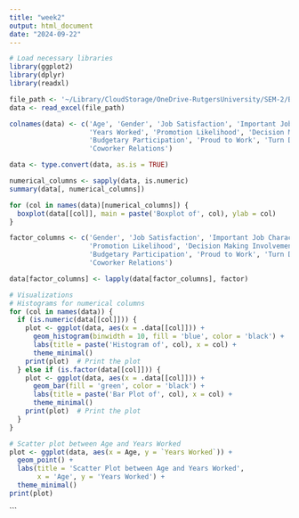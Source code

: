 ```yaml
---
title: "week2"
output: html_document
date: "2024-09-22"
---
```


```r
# Load necessary libraries
library(ggplot2)
library(dplyr)
library(readxl)

file_path <- '~/Library/CloudStorage/OneDrive-RutgersUniversity/SEM-2/BF/Typical_Employee_Survey_Data.xlsx'
data <- read_excel(file_path)

colnames(data) <- c('Age', 'Gender', 'Job Satisfaction', 'Important Job Characteristic', 
                    'Years Worked', 'Promotion Likelihood', 'Decision Making Involvement', 
                    'Budgetary Participation', 'Proud to Work', 'Turn Down Other Job', 
                    'Coworker Relations')

data <- type.convert(data, as.is = TRUE)

numerical_columns <- sapply(data, is.numeric)
summary(data[, numerical_columns])

for (col in names(data)[numerical_columns]) {
  boxplot(data[[col]], main = paste('Boxplot of', col), ylab = col)
}

factor_columns <- c('Gender', 'Job Satisfaction', 'Important Job Characteristic', 
                    'Promotion Likelihood', 'Decision Making Involvement', 
                    'Budgetary Participation', 'Proud to Work', 'Turn Down Other Job', 
                    'Coworker Relations')

data[factor_columns] <- lapply(data[factor_columns], factor)

# Visualizations
# Histograms for numerical columns
for (col in names(data)) {
  if (is.numeric(data[[col]])) {
    plot <- ggplot(data, aes(x = .data[[col]])) +
      geom_histogram(binwidth = 10, fill = 'blue', color = 'black') +
      labs(title = paste('Histogram of', col), x = col) +
      theme_minimal()
    print(plot)  # Print the plot
  } else if (is.factor(data[[col]])) {
    plot <- ggplot(data, aes(x = .data[[col]])) +
      geom_bar(fill = 'green', color = 'black') +
      labs(title = paste('Bar Plot of', col), x = col) +
      theme_minimal()
    print(plot)  # Print the plot
  }
}

# Scatter plot between Age and Years Worked
plot <- ggplot(data, aes(x = Age, y = `Years Worked`)) +
  geom_point() +
  labs(title = 'Scatter Plot between Age and Years Worked', 
       x = 'Age', y = 'Years Worked') +
  theme_minimal()
print(plot)
```
```